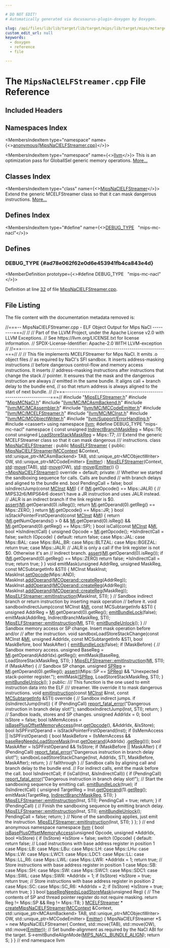 ```yaml
---

# DO NOT EDIT!
# Automatically generated via docusaurus-plugin-doxygen by Doxygen.

slug: /api/files/lib/lib/target/lib/target/mips/lib/target/mips/mctargetdesc/mipsnaclelfstreamer-cpp
custom_edit_url: null
keywords:
  - doxygen
  - reference
  - file

---
```





# The `MipsNaClELFStreamer.cpp` File Reference

<DoxygenPage pluginConfig={pluginConfig}>



## Included Headers

<IncludesList>
<IncludesListItem
  filePath="MipsELFStreamer.h"
  permalink="/docs/api/files/lib/lib/target/lib/target/mips/lib/target/mips/mctargetdesc/mipselfstreamer-h"
  isLocal="true" />
<IncludesListItem
  filePath="MipsMCNaCl.h"
  permalink="/docs/api/files/lib/lib/target/lib/target/mips/lib/target/mips/mctargetdesc/mipsmcnacl-h"
  isLocal="true" />
<IncludesListItem
  filePath="llvm/MC/MCAsmBackend.h"
  permalink="/docs/api/files/include/include/llvm/include/llvm/mc/mcasmbackend-h"
  isLocal="true" />
<IncludesListItem
  filePath="llvm/MC/MCAssembler.h"
  permalink="/docs/api/files/include/include/llvm/include/llvm/mc/mcassembler-h"
  isLocal="true" />
<IncludesListItem
  filePath="llvm/MC/MCCodeEmitter.h"
  permalink="/docs/api/files/include/include/llvm/include/llvm/mc/mccodeemitter-h"
  isLocal="true" />
<IncludesListItem
  filePath="llvm/MC/MCELFStreamer.h"
  permalink="/docs/api/files/include/include/llvm/include/llvm/mc/mcelfstreamer-h"
  isLocal="true" />
<IncludesListItem
  filePath="llvm/MC/MCInst.h"
  permalink="/docs/api/files/include/include/llvm/include/llvm/mc/mcinst-h"
  isLocal="true" />
<IncludesListItem
  filePath="llvm/MC/MCObjectWriter.h"
  permalink="/docs/api/files/include/include/llvm/include/llvm/mc/mcobjectwriter-h"
  isLocal="true" />
<IncludesListItem
  filePath="llvm/Support/ErrorHandling.h"
  permalink="/docs/api/files/include/include/llvm/include/llvm/support/errorhandling-h"
  isLocal="true" />
<IncludesListItem
  filePath="cassert"
  permalink=""
  isLocal="false" />
</IncludesList>

## Namespaces Index

<MembersIndex>

<MembersIndexItem
  type="namespace"
  name={<><a href="/docs/api/namespaces/anonymous-mipsnaclelfstreamer-cpp-">anonymous&#123;MipsNaClELFStreamer.cpp&#125;</a></>}>
</MembersIndexItem>

<MembersIndexItem
  type="namespace"
  name={<><a href="/docs/api/namespaces/llvm">llvm</a></>}>
This is an optimization pass for GlobalISel generic memory operations. <a href="/docs/api/namespaces/llvm/#details">More...</a>
</MembersIndexItem>

</MembersIndex>

## Classes Index

<MembersIndex>

<MembersIndexItem
  type="class"
  name={<><a href="/docs/api/classes/anonymous-namespace-mipsnaclelfstreamer-cpp-/mipsnaclelfstreamer">MipsNaClELFStreamer</a></>}>
Extend the generic MCELFStreamer class so that it can mask dangerous instructions. <a href="/docs/api/classes/anonymous-namespace-mipsnaclelfstreamer-cpp-/mipsnaclelfstreamer/#details">More...</a>
</MembersIndexItem>

</MembersIndex>

## Defines Index

<MembersIndex>

<MembersIndexItem
  type="#define"
  name={<><a href="#ad78e062f62e0d6e453941fb4ca843e4d">DEBUG&#95;TYPE</a>&nbsp;&nbsp;&nbsp;&quot;mips-mc-nacl&quot;</>}>
</MembersIndexItem>

</MembersIndex>


<SectionDefinition>

## Defines

### DEBUG&#95;TYPE {#ad78e062f62e0d6e453941fb4ca843e4d}

<MemberDefinition
  prototype={<>#define DEBUG&#95;TYPE&nbsp;&nbsp;&nbsp;&quot;mips-mc-nacl&quot;</>}>

Definition at line <a href="#l00032">32</a> of file <a href="/docs/api/files/lib/lib/target/lib/target/mips/lib/target/mips/mctargetdesc/mipsnaclelfstreamer-cpp">MipsNaClELFStreamer.cpp</a>.
</MemberDefinition>

</SectionDefinition>

## File Listing

The file content with the documentation metadata removed is:

<ProgramListing>

<Link id="l00001" /><CodeLine lineNumber="1"><span class="doxyHighlightComment">//===-- MipsNaClELFStreamer.cpp - ELF Object Output for Mips NaCl ---------===//</span></CodeLine>
<Link id="l00002" /><CodeLine lineNumber="2"><span class="doxyHighlightComment">//</span></CodeLine>
<Link id="l00003" /><CodeLine lineNumber="3"><span class="doxyHighlightComment">// Part of the LLVM Project, under the Apache License v2.0 with LLVM Exceptions.</span></CodeLine>
<Link id="l00004" /><CodeLine lineNumber="4"><span class="doxyHighlightComment">// See https://llvm.org/LICENSE.txt for license information.</span></CodeLine>
<Link id="l00005" /><CodeLine lineNumber="5"><span class="doxyHighlightComment">// SPDX-License-Identifier: Apache-2.0 WITH LLVM-exception</span></CodeLine>
<Link id="l00006" /><CodeLine lineNumber="6"><span class="doxyHighlightComment">//</span></CodeLine>
<Link id="l00007" /><CodeLine lineNumber="7"><span class="doxyHighlightComment">//===----------------------------------------------------------------------===//</span></CodeLine>
<Link id="l00008" /><CodeLine lineNumber="8"><span class="doxyHighlightComment">//</span></CodeLine>
<Link id="l00009" /><CodeLine lineNumber="9"><span class="doxyHighlightComment">// This file implements MCELFStreamer for Mips NaCl.  It emits .o object files</span></CodeLine>
<Link id="l00010" /><CodeLine lineNumber="10"><span class="doxyHighlightComment">// as required by NaCl&#39;s SFI sandbox.  It inserts address-masking instructions</span></CodeLine>
<Link id="l00011" /><CodeLine lineNumber="11"><span class="doxyHighlightComment">// before dangerous control-flow and memory access instructions.  It inserts</span></CodeLine>
<Link id="l00012" /><CodeLine lineNumber="12"><span class="doxyHighlightComment">// address-masking instructions after instructions that change the stack</span></CodeLine>
<Link id="l00013" /><CodeLine lineNumber="13"><span class="doxyHighlightComment">// pointer.  It ensures that the mask and the dangerous instruction are always</span></CodeLine>
<Link id="l00014" /><CodeLine lineNumber="14"><span class="doxyHighlightComment">// emitted in the same bundle.  It aligns call + branch delay to the bundle end,</span></CodeLine>
<Link id="l00015" /><CodeLine lineNumber="15"><span class="doxyHighlightComment">// so that return address is always aligned to the start of next bundle.</span></CodeLine>
<Link id="l00016" /><CodeLine lineNumber="16"><span class="doxyHighlightComment">//</span></CodeLine>
<Link id="l00017" /><CodeLine lineNumber="17"><span class="doxyHighlightComment">//===----------------------------------------------------------------------===//</span></CodeLine>
<Link id="l00018" /><CodeLine lineNumber="18"></CodeLine>
<Link id="l00019" /><CodeLine lineNumber="19"><span class="doxyHighlightPreprocessor">#include &quot;<a href="/docs/api/files/lib/lib/target/lib/target/mips/lib/target/mips/mctargetdesc/mipselfstreamer-h">MipsELFStreamer.h</a>&quot;</span></CodeLine>
<Link id="l00020" /><CodeLine lineNumber="20"><span class="doxyHighlightPreprocessor">#include &quot;<a href="/docs/api/files/lib/lib/target/lib/target/mips/lib/target/mips/mctargetdesc/mipsmcnacl-h">MipsMCNaCl.h</a>&quot;</span></CodeLine>
<Link id="l00021" /><CodeLine lineNumber="21"><span class="doxyHighlightPreprocessor">#include &quot;<a href="/docs/api/files/include/include/llvm/include/llvm/mc/mcasmbackend-h">llvm/MC/MCAsmBackend.h</a>&quot;</span></CodeLine>
<Link id="l00022" /><CodeLine lineNumber="22"><span class="doxyHighlightPreprocessor">#include &quot;<a href="/docs/api/files/include/include/llvm/include/llvm/mc/mcassembler-h">llvm/MC/MCAssembler.h</a>&quot;</span></CodeLine>
<Link id="l00023" /><CodeLine lineNumber="23"><span class="doxyHighlightPreprocessor">#include &quot;<a href="/docs/api/files/include/include/llvm/include/llvm/mc/mccodeemitter-h">llvm/MC/MCCodeEmitter.h</a>&quot;</span></CodeLine>
<Link id="l00024" /><CodeLine lineNumber="24"><span class="doxyHighlightPreprocessor">#include &quot;<a href="/docs/api/files/include/include/llvm/include/llvm/mc/mcelfstreamer-h">llvm/MC/MCELFStreamer.h</a>&quot;</span></CodeLine>
<Link id="l00025" /><CodeLine lineNumber="25"><span class="doxyHighlightPreprocessor">#include &quot;<a href="/docs/api/files/include/include/llvm/include/llvm/mc/mcinst-h">llvm/MC/MCInst.h</a>&quot;</span></CodeLine>
<Link id="l00026" /><CodeLine lineNumber="26"><span class="doxyHighlightPreprocessor">#include &quot;<a href="/docs/api/files/include/include/llvm/include/llvm/mc/mcobjectwriter-h">llvm/MC/MCObjectWriter.h</a>&quot;</span></CodeLine>
<Link id="l00027" /><CodeLine lineNumber="27"><span class="doxyHighlightPreprocessor">#include &quot;<a href="/docs/api/files/include/include/llvm/include/llvm/support/errorhandling-h">llvm/Support/ErrorHandling.h</a>&quot;</span></CodeLine>
<Link id="l00028" /><CodeLine lineNumber="28"><span class="doxyHighlightPreprocessor">#include &lt;cassert&gt;</span></CodeLine>
<Link id="l00029" /><CodeLine lineNumber="29"></CodeLine>
<Link id="l00030" /><CodeLine lineNumber="30"><span class="doxyHighlightKeyword">using namespace </span><span class="doxyHighlight"><a href="/docs/api/namespaces/llvm">llvm</a>;</span></CodeLine>
<Link id="l00031" /><CodeLine lineNumber="31"></CodeLine>
<Link id="l00032" /><CodeLine lineNumber="32" lineLink="#ad78e062f62e0d6e453941fb4ca843e4d"><span class="doxyHighlightPreprocessor">#define DEBUG&#95;TYPE &quot;mips-mc-nacl&quot;</span></CodeLine>
<Link id="l00033" /><CodeLine lineNumber="33"></CodeLine>
<Link id="l00034" /><CodeLine lineNumber="34" lineLink="/docs/api/namespaces/anonymous-mipsnaclelfstreamer-cpp-"><span class="doxyHighlightKeyword">namespace </span><span class="doxyHighlight">&#123;</span></CodeLine>
<Link id="l00035" /><CodeLine lineNumber="35"></CodeLine>
<Link id="l00036" /><CodeLine lineNumber="36" lineLink="/docs/api/namespaces/anonymous-mipsnaclelfstreamer-cpp-/#adbde61a691dfc304c44372cfcc7290b4"><span class="doxyHighlightKeyword">const</span><span class="doxyHighlight"> </span><span class="doxyHighlightKeywordType">unsigned</span><span class="doxyHighlight"> <a href="/docs/api/namespaces/anonymous-mipsnaclelfstreamer-cpp-/#adbde61a691dfc304c44372cfcc7290b4">IndirectBranchMaskReg</a> = Mips::T6;</span></CodeLine>
<Link id="l00037" /><CodeLine lineNumber="37" lineLink="/docs/api/namespaces/anonymous-mipsnaclelfstreamer-cpp-/#a00b00f10d261a8663ade106cce46f6d1"><span class="doxyHighlightKeyword">const</span><span class="doxyHighlight"> </span><span class="doxyHighlightKeywordType">unsigned</span><span class="doxyHighlight"> <a href="/docs/api/namespaces/anonymous-mipsnaclelfstreamer-cpp-/#a00b00f10d261a8663ade106cce46f6d1">LoadStoreStackMaskReg</a> = Mips::T7;</span></CodeLine>
<Link id="l00038" /><CodeLine lineNumber="38"></CodeLine>
<Link id="l00039" /><CodeLine lineNumber="39"><span class="doxyHighlightComment">/// Extend the generic MCELFStreamer class so that it can mask dangerous</span></CodeLine>
<Link id="l00040" /><CodeLine lineNumber="40"><span class="doxyHighlightComment">/// instructions.</span></CodeLine>
<Link id="l00041" /><CodeLine lineNumber="41"></CodeLine>
<Link id="l00042" /><CodeLine lineNumber="42" lineLink="/docs/api/classes/anonymous-namespace-mipsnaclelfstreamer-cpp-/mipsnaclelfstreamer"><span class="doxyHighlightKeyword">class </span><span class="doxyHighlight"><a href="/docs/api/classes/anonymous-namespace-mipsnaclelfstreamer-cpp-/mipsnaclelfstreamer/#afaf18fc563bb9ebd904c10213aa8789d">MipsNaClELFStreamer</a> : </span><span class="doxyHighlightKeyword">public</span><span class="doxyHighlight"> <a href="/docs/api/classes/llvm/mipselfstreamer/#a89436f547bd435b64736fc0ec57c04f6">MipsELFStreamer</a> &#123;</span></CodeLine>
<Link id="l00043" /><CodeLine lineNumber="43"><span class="doxyHighlightKeyword">public</span><span class="doxyHighlight">:</span></CodeLine>
<Link id="l00044" /><CodeLine lineNumber="44" lineLink="/docs/api/classes/anonymous-namespace-mipsnaclelfstreamer-cpp-/mipsnaclelfstreamer/#afaf18fc563bb9ebd904c10213aa8789d"><span class="doxyHighlight">  <a href="/docs/api/classes/anonymous-namespace-mipsnaclelfstreamer-cpp-/mipsnaclelfstreamer/#afaf18fc563bb9ebd904c10213aa8789d">MipsNaClELFStreamer</a>(<a href="/docs/api/classes/llvm/mccontext">MCContext</a> &amp;Context, std::unique&#95;ptr&lt;MCAsmBackend&gt; TAB,</span></CodeLine>
<Link id="l00045" /><CodeLine lineNumber="45"><span class="doxyHighlight">                      std::unique&#95;ptr&lt;MCObjectWriter&gt; OW,</span></CodeLine>
<Link id="l00046" /><CodeLine lineNumber="46"><span class="doxyHighlight">                      std::unique&#95;ptr&lt;MCCodeEmitter&gt; <a href="/docs/api/files/lib/lib/target/lib/target/directx/dxcontainerglobals-cpp/#a4e37c99d7f846fd82966c68def83c4fc">Emitter</a>)</span></CodeLine>
<Link id="l00047" /><CodeLine lineNumber="47"><span class="doxyHighlight">      : <a href="/docs/api/classes/llvm/mipselfstreamer/#a89436f547bd435b64736fc0ec57c04f6">MipsELFStreamer</a>(Context, <a href="/docs/api/namespaces/std">std</a>::<a href="/docs/api/namespaces/llvm/#abfc9c7ecf70f66901e439f7c04ef3dbb">move</a>(TAB), <a href="/docs/api/namespaces/std">std</a>::<a href="/docs/api/namespaces/llvm/#abfc9c7ecf70f66901e439f7c04ef3dbb">move</a>(OW),</span></CodeLine>
<Link id="l00048" /><CodeLine lineNumber="48"><span class="doxyHighlight">                        <a href="/docs/api/namespaces/std">std</a>::<a href="/docs/api/namespaces/llvm/#abfc9c7ecf70f66901e439f7c04ef3dbb">move</a>(<a href="/docs/api/files/lib/lib/target/lib/target/directx/dxcontainerglobals-cpp/#a4e37c99d7f846fd82966c68def83c4fc">Emitter</a>)) &#123;&#125;</span></CodeLine>
<Link id="l00049" /><CodeLine lineNumber="49"></CodeLine>
<Link id="l00050" /><CodeLine lineNumber="50" lineLink="/docs/api/classes/anonymous-namespace-mipsnaclelfstreamer-cpp-/mipsnaclelfstreamer/#a17ea4dd85c2ecd16e93dad4e8d86bbf3"><span class="doxyHighlight">  <a href="/docs/api/classes/anonymous-namespace-mipsnaclelfstreamer-cpp-/mipsnaclelfstreamer/#a17ea4dd85c2ecd16e93dad4e8d86bbf3">~MipsNaClELFStreamer</a>() </span><span class="doxyHighlightKeyword">override</span><span class="doxyHighlight"> = </span><span class="doxyHighlightKeywordFlow">default</span><span class="doxyHighlight">;</span></CodeLine>
<Link id="l00051" /><CodeLine lineNumber="51"></CodeLine>
<Link id="l00052" /><CodeLine lineNumber="52"><span class="doxyHighlightKeyword">private</span><span class="doxyHighlight">:</span></CodeLine>
<Link id="l00053" /><CodeLine lineNumber="53"><span class="doxyHighlight">  </span><span class="doxyHighlightComment">// Whether we started the sandboxing sequence for calls.  Calls are bundled</span></CodeLine>
<Link id="l00054" /><CodeLine lineNumber="54"><span class="doxyHighlight">  </span><span class="doxyHighlightComment">// with branch delays and aligned to the bundle end.</span></CodeLine>
<Link id="l00055" /><CodeLine lineNumber="55"><span class="doxyHighlight">  </span><span class="doxyHighlightKeywordType">bool</span><span class="doxyHighlight"> PendingCall = </span><span class="doxyHighlightKeyword">false</span><span class="doxyHighlight">;</span></CodeLine>
<Link id="l00056" /><CodeLine lineNumber="56"></CodeLine>
<Link id="l00057" /><CodeLine lineNumber="57"><span class="doxyHighlight">  </span><span class="doxyHighlightKeywordType">bool</span><span class="doxyHighlight"> isIndirectJump(</span><span class="doxyHighlightKeyword">const</span><span class="doxyHighlight"> <a href="/docs/api/classes/llvm/mcinst">MCInst</a> &amp;<a href="/docs/api/files/lib/lib/codegen/lib/codegen/globalisel/irtranslator-cpp/#abe44dfdea65b4f7e11e0a608ab708b76">MI</a>) &#123;</span></CodeLine>
<Link id="l00058" /><CodeLine lineNumber="58"><span class="doxyHighlight">    </span><span class="doxyHighlightKeywordFlow">if</span><span class="doxyHighlight"> (<a href="/docs/api/files/lib/lib/codegen/lib/codegen/globalisel/irtranslator-cpp/#abe44dfdea65b4f7e11e0a608ab708b76">MI</a>.getOpcode() == Mips::JALR) &#123;</span></CodeLine>
<Link id="l00059" /><CodeLine lineNumber="59"><span class="doxyHighlight">      </span><span class="doxyHighlightComment">// MIPS32r6/MIPS64r6 doesn&#39;t have a JR instruction and uses JALR instead.</span></CodeLine>
<Link id="l00060" /><CodeLine lineNumber="60"><span class="doxyHighlight">      </span><span class="doxyHighlightComment">// JALR is an indirect branch if the link register is $0.</span></CodeLine>
<Link id="l00061" /><CodeLine lineNumber="61"><span class="doxyHighlight">      <a href="/docs/api/files/lib/lib/target/lib/target/amdgpu/silowercontrolflow-cpp/#a4868c5d81c5ccc98c47aeab6244346a0">assert</a>(<a href="/docs/api/files/lib/lib/codegen/lib/codegen/globalisel/irtranslator-cpp/#abe44dfdea65b4f7e11e0a608ab708b76">MI</a>.getOperand(0).isReg());</span></CodeLine>
<Link id="l00062" /><CodeLine lineNumber="62"><span class="doxyHighlight">      </span><span class="doxyHighlightKeywordFlow">return</span><span class="doxyHighlight"> <a href="/docs/api/files/lib/lib/codegen/lib/codegen/globalisel/irtranslator-cpp/#abe44dfdea65b4f7e11e0a608ab708b76">MI</a>.getOperand(0).getReg() == Mips::ZERO;</span></CodeLine>
<Link id="l00063" /><CodeLine lineNumber="63"><span class="doxyHighlight">    &#125;</span></CodeLine>
<Link id="l00064" /><CodeLine lineNumber="64"><span class="doxyHighlight">    </span><span class="doxyHighlightKeywordFlow">return</span><span class="doxyHighlight"> <a href="/docs/api/files/lib/lib/codegen/lib/codegen/globalisel/irtranslator-cpp/#abe44dfdea65b4f7e11e0a608ab708b76">MI</a>.getOpcode() == Mips::JR;</span></CodeLine>
<Link id="l00065" /><CodeLine lineNumber="65"><span class="doxyHighlight">  &#125;</span></CodeLine>
<Link id="l00066" /><CodeLine lineNumber="66"></CodeLine>
<Link id="l00067" /><CodeLine lineNumber="67"><span class="doxyHighlight">  </span><span class="doxyHighlightKeywordType">bool</span><span class="doxyHighlight"> isStackPointerFirstOperand(</span><span class="doxyHighlightKeyword">const</span><span class="doxyHighlight"> <a href="/docs/api/classes/llvm/mcinst">MCInst</a> &amp;<a href="/docs/api/files/lib/lib/codegen/lib/codegen/globalisel/irtranslator-cpp/#abe44dfdea65b4f7e11e0a608ab708b76">MI</a>) &#123;</span></CodeLine>
<Link id="l00068" /><CodeLine lineNumber="68"><span class="doxyHighlight">    </span><span class="doxyHighlightKeywordFlow">return</span><span class="doxyHighlight"> (<a href="/docs/api/files/lib/lib/codegen/lib/codegen/globalisel/irtranslator-cpp/#abe44dfdea65b4f7e11e0a608ab708b76">MI</a>.getNumOperands() &gt; 0 &amp;&amp; <a href="/docs/api/files/lib/lib/codegen/lib/codegen/globalisel/irtranslator-cpp/#abe44dfdea65b4f7e11e0a608ab708b76">MI</a>.getOperand(0).isReg()</span></CodeLine>
<Link id="l00069" /><CodeLine lineNumber="69"><span class="doxyHighlight">            &amp;&amp; <a href="/docs/api/files/lib/lib/codegen/lib/codegen/globalisel/irtranslator-cpp/#abe44dfdea65b4f7e11e0a608ab708b76">MI</a>.getOperand(0).getReg() == Mips::SP);</span></CodeLine>
<Link id="l00070" /><CodeLine lineNumber="70"><span class="doxyHighlight">  &#125;</span></CodeLine>
<Link id="l00071" /><CodeLine lineNumber="71"></CodeLine>
<Link id="l00072" /><CodeLine lineNumber="72"><span class="doxyHighlight">  </span><span class="doxyHighlightKeywordType">bool</span><span class="doxyHighlight"> isCall(</span><span class="doxyHighlightKeyword">const</span><span class="doxyHighlight"> <a href="/docs/api/classes/llvm/mcinst">MCInst</a> &amp;<a href="/docs/api/files/lib/lib/codegen/lib/codegen/globalisel/irtranslator-cpp/#abe44dfdea65b4f7e11e0a608ab708b76">MI</a>, </span><span class="doxyHighlightKeywordType">bool</span><span class="doxyHighlight"> &#42;IsIndirectCall) &#123;</span></CodeLine>
<Link id="l00073" /><CodeLine lineNumber="73"><span class="doxyHighlight">    </span><span class="doxyHighlightKeywordType">unsigned</span><span class="doxyHighlight"> Opcode = <a href="/docs/api/files/lib/lib/codegen/lib/codegen/globalisel/irtranslator-cpp/#abe44dfdea65b4f7e11e0a608ab708b76">MI</a>.getOpcode();</span></CodeLine>
<Link id="l00074" /><CodeLine lineNumber="74"></CodeLine>
<Link id="l00075" /><CodeLine lineNumber="75"><span class="doxyHighlight">    &#42;IsIndirectCall = </span><span class="doxyHighlightKeyword">false</span><span class="doxyHighlight">;</span></CodeLine>
<Link id="l00076" /><CodeLine lineNumber="76"></CodeLine>
<Link id="l00077" /><CodeLine lineNumber="77"><span class="doxyHighlight">    </span><span class="doxyHighlightKeywordFlow">switch</span><span class="doxyHighlight"> (Opcode) &#123;</span></CodeLine>
<Link id="l00078" /><CodeLine lineNumber="78"><span class="doxyHighlight">    </span><span class="doxyHighlightKeywordFlow">default</span><span class="doxyHighlight">:</span></CodeLine>
<Link id="l00079" /><CodeLine lineNumber="79"><span class="doxyHighlight">      </span><span class="doxyHighlightKeywordFlow">return</span><span class="doxyHighlight"> </span><span class="doxyHighlightKeyword">false</span><span class="doxyHighlight">;</span></CodeLine>
<Link id="l00080" /><CodeLine lineNumber="80"></CodeLine>
<Link id="l00081" /><CodeLine lineNumber="81"><span class="doxyHighlight">    </span><span class="doxyHighlightKeywordFlow">case</span><span class="doxyHighlight"> Mips::JAL:</span></CodeLine>
<Link id="l00082" /><CodeLine lineNumber="82"><span class="doxyHighlight">    </span><span class="doxyHighlightKeywordFlow">case</span><span class="doxyHighlight"> Mips::BAL:</span></CodeLine>
<Link id="l00083" /><CodeLine lineNumber="83"><span class="doxyHighlight">    </span><span class="doxyHighlightKeywordFlow">case</span><span class="doxyHighlight"> Mips::BAL&#95;BR:</span></CodeLine>
<Link id="l00084" /><CodeLine lineNumber="84"><span class="doxyHighlight">    </span><span class="doxyHighlightKeywordFlow">case</span><span class="doxyHighlight"> Mips::BLTZAL:</span></CodeLine>
<Link id="l00085" /><CodeLine lineNumber="85"><span class="doxyHighlight">    </span><span class="doxyHighlightKeywordFlow">case</span><span class="doxyHighlight"> Mips::BGEZAL:</span></CodeLine>
<Link id="l00086" /><CodeLine lineNumber="86"><span class="doxyHighlight">      </span><span class="doxyHighlightKeywordFlow">return</span><span class="doxyHighlight"> </span><span class="doxyHighlightKeyword">true</span><span class="doxyHighlight">;</span></CodeLine>
<Link id="l00087" /><CodeLine lineNumber="87"></CodeLine>
<Link id="l00088" /><CodeLine lineNumber="88"><span class="doxyHighlight">    </span><span class="doxyHighlightKeywordFlow">case</span><span class="doxyHighlight"> Mips::JALR:</span></CodeLine>
<Link id="l00089" /><CodeLine lineNumber="89"><span class="doxyHighlight">      </span><span class="doxyHighlightComment">// JALR is only a call if the link register is not $0. Otherwise it&#39;s an</span></CodeLine>
<Link id="l00090" /><CodeLine lineNumber="90"><span class="doxyHighlight">      </span><span class="doxyHighlightComment">// indirect branch.</span></CodeLine>
<Link id="l00091" /><CodeLine lineNumber="91"><span class="doxyHighlight">      <a href="/docs/api/files/lib/lib/target/lib/target/amdgpu/silowercontrolflow-cpp/#a4868c5d81c5ccc98c47aeab6244346a0">assert</a>(<a href="/docs/api/files/lib/lib/codegen/lib/codegen/globalisel/irtranslator-cpp/#abe44dfdea65b4f7e11e0a608ab708b76">MI</a>.getOperand(0).isReg());</span></CodeLine>
<Link id="l00092" /><CodeLine lineNumber="92"><span class="doxyHighlight">      </span><span class="doxyHighlightKeywordFlow">if</span><span class="doxyHighlight"> (<a href="/docs/api/files/lib/lib/codegen/lib/codegen/globalisel/irtranslator-cpp/#abe44dfdea65b4f7e11e0a608ab708b76">MI</a>.getOperand(0).getReg() == Mips::ZERO)</span></CodeLine>
<Link id="l00093" /><CodeLine lineNumber="93"><span class="doxyHighlight">        </span><span class="doxyHighlightKeywordFlow">return</span><span class="doxyHighlight"> </span><span class="doxyHighlightKeyword">false</span><span class="doxyHighlight">;</span></CodeLine>
<Link id="l00094" /><CodeLine lineNumber="94"></CodeLine>
<Link id="l00095" /><CodeLine lineNumber="95"><span class="doxyHighlight">      &#42;IsIndirectCall = </span><span class="doxyHighlightKeyword">true</span><span class="doxyHighlight">;</span></CodeLine>
<Link id="l00096" /><CodeLine lineNumber="96"><span class="doxyHighlight">      </span><span class="doxyHighlightKeywordFlow">return</span><span class="doxyHighlight"> </span><span class="doxyHighlightKeyword">true</span><span class="doxyHighlight">;</span></CodeLine>
<Link id="l00097" /><CodeLine lineNumber="97"><span class="doxyHighlight">    &#125;</span></CodeLine>
<Link id="l00098" /><CodeLine lineNumber="98"><span class="doxyHighlight">  &#125;</span></CodeLine>
<Link id="l00099" /><CodeLine lineNumber="99"></CodeLine>
<Link id="l00100" /><CodeLine lineNumber="100"><span class="doxyHighlight">  </span><span class="doxyHighlightKeywordType">void</span><span class="doxyHighlight"> emitMask(</span><span class="doxyHighlightKeywordType">unsigned</span><span class="doxyHighlight"> AddrReg, </span><span class="doxyHighlightKeywordType">unsigned</span><span class="doxyHighlight"> MaskReg,</span></CodeLine>
<Link id="l00101" /><CodeLine lineNumber="101"><span class="doxyHighlight">                </span><span class="doxyHighlightKeyword">const</span><span class="doxyHighlight"> MCSubtargetInfo &amp;STI) &#123;</span></CodeLine>
<Link id="l00102" /><CodeLine lineNumber="102"><span class="doxyHighlight">    MCInst MaskInst;</span></CodeLine>
<Link id="l00103" /><CodeLine lineNumber="103"><span class="doxyHighlight">    MaskInst.<a href="/docs/api/classes/llvm/mcinst/#ae844d6ff99f067e6672e004ed7613c24">setOpcode</a>(Mips::AND);</span></CodeLine>
<Link id="l00104" /><CodeLine lineNumber="104"><span class="doxyHighlight">    MaskInst.<a href="/docs/api/classes/llvm/mcinst/#ad5a79c04398dc86a3acfe7f8713216eb">addOperand</a>(<a href="/docs/api/classes/llvm/mcoperand/#a46271d9f83558334670c19539bceb965">MCOperand::createReg</a>(AddrReg));</span></CodeLine>
<Link id="l00105" /><CodeLine lineNumber="105"><span class="doxyHighlight">    MaskInst.<a href="/docs/api/classes/llvm/mcinst/#ad5a79c04398dc86a3acfe7f8713216eb">addOperand</a>(<a href="/docs/api/classes/llvm/mcoperand/#a46271d9f83558334670c19539bceb965">MCOperand::createReg</a>(AddrReg));</span></CodeLine>
<Link id="l00106" /><CodeLine lineNumber="106"><span class="doxyHighlight">    MaskInst.<a href="/docs/api/classes/llvm/mcinst/#ad5a79c04398dc86a3acfe7f8713216eb">addOperand</a>(<a href="/docs/api/classes/llvm/mcoperand/#a46271d9f83558334670c19539bceb965">MCOperand::createReg</a>(MaskReg));</span></CodeLine>
<Link id="l00107" /><CodeLine lineNumber="107"><span class="doxyHighlight">    <a href="/docs/api/classes/llvm/mipselfstreamer/#a4edf55e6bd046a52bbb7867d8a601e3c">MipsELFStreamer::emitInstruction</a>(MaskInst, STI);</span></CodeLine>
<Link id="l00108" /><CodeLine lineNumber="108"><span class="doxyHighlight">  &#125;</span></CodeLine>
<Link id="l00109" /><CodeLine lineNumber="109"></CodeLine>
<Link id="l00110" /><CodeLine lineNumber="110"><span class="doxyHighlight">  </span><span class="doxyHighlightComment">// Sandbox indirect branch or return instruction by inserting mask operation</span></CodeLine>
<Link id="l00111" /><CodeLine lineNumber="111"><span class="doxyHighlight">  </span><span class="doxyHighlightComment">// before it.</span></CodeLine>
<Link id="l00112" /><CodeLine lineNumber="112"><span class="doxyHighlight">  </span><span class="doxyHighlightKeywordType">void</span><span class="doxyHighlight"> sandboxIndirectJump(</span><span class="doxyHighlightKeyword">const</span><span class="doxyHighlight"> MCInst &amp;<a href="/docs/api/files/lib/lib/codegen/lib/codegen/globalisel/irtranslator-cpp/#abe44dfdea65b4f7e11e0a608ab708b76">MI</a>, </span><span class="doxyHighlightKeyword">const</span><span class="doxyHighlight"> MCSubtargetInfo &amp;STI) &#123;</span></CodeLine>
<Link id="l00113" /><CodeLine lineNumber="113"><span class="doxyHighlight">    </span><span class="doxyHighlightKeywordType">unsigned</span><span class="doxyHighlight"> AddrReg = <a href="/docs/api/files/lib/lib/codegen/lib/codegen/globalisel/irtranslator-cpp/#abe44dfdea65b4f7e11e0a608ab708b76">MI</a>.getOperand(0).getReg();</span></CodeLine>
<Link id="l00114" /><CodeLine lineNumber="114"></CodeLine>
<Link id="l00115" /><CodeLine lineNumber="115"><span class="doxyHighlight">    <a href="/docs/api/classes/llvm/mcelfstreamer/#a03d5b66fb043f263c71b72ed453af330">emitBundleLock</a>(</span><span class="doxyHighlightKeyword">false</span><span class="doxyHighlight">);</span></CodeLine>
<Link id="l00116" /><CodeLine lineNumber="116"><span class="doxyHighlight">    emitMask(AddrReg, IndirectBranchMaskReg, STI);</span></CodeLine>
<Link id="l00117" /><CodeLine lineNumber="117"><span class="doxyHighlight">    <a href="/docs/api/classes/llvm/mipselfstreamer/#a4edf55e6bd046a52bbb7867d8a601e3c">MipsELFStreamer::emitInstruction</a>(<a href="/docs/api/files/lib/lib/codegen/lib/codegen/globalisel/irtranslator-cpp/#abe44dfdea65b4f7e11e0a608ab708b76">MI</a>, STI);</span></CodeLine>
<Link id="l00118" /><CodeLine lineNumber="118"><span class="doxyHighlight">    <a href="/docs/api/classes/llvm/mcelfstreamer/#a283e6f0c37b443b2002881149730a709">emitBundleUnlock</a>();</span></CodeLine>
<Link id="l00119" /><CodeLine lineNumber="119"><span class="doxyHighlight">  &#125;</span></CodeLine>
<Link id="l00120" /><CodeLine lineNumber="120"></CodeLine>
<Link id="l00121" /><CodeLine lineNumber="121"><span class="doxyHighlight">  </span><span class="doxyHighlightComment">// Sandbox memory access or SP change.  Insert mask operation before and/or</span></CodeLine>
<Link id="l00122" /><CodeLine lineNumber="122"><span class="doxyHighlight">  </span><span class="doxyHighlightComment">// after the instruction.</span></CodeLine>
<Link id="l00123" /><CodeLine lineNumber="123"><span class="doxyHighlight">  </span><span class="doxyHighlightKeywordType">void</span><span class="doxyHighlight"> sandboxLoadStoreStackChange(</span><span class="doxyHighlightKeyword">const</span><span class="doxyHighlight"> MCInst &amp;<a href="/docs/api/files/lib/lib/codegen/lib/codegen/globalisel/irtranslator-cpp/#abe44dfdea65b4f7e11e0a608ab708b76">MI</a>, </span><span class="doxyHighlightKeywordType">unsigned</span><span class="doxyHighlight"> AddrIdx,</span></CodeLine>
<Link id="l00124" /><CodeLine lineNumber="124"><span class="doxyHighlight">                                   </span><span class="doxyHighlightKeyword">const</span><span class="doxyHighlight"> MCSubtargetInfo &amp;STI, </span><span class="doxyHighlightKeywordType">bool</span><span class="doxyHighlight"> MaskBefore,</span></CodeLine>
<Link id="l00125" /><CodeLine lineNumber="125"><span class="doxyHighlight">                                   </span><span class="doxyHighlightKeywordType">bool</span><span class="doxyHighlight"> MaskAfter) &#123;</span></CodeLine>
<Link id="l00126" /><CodeLine lineNumber="126"><span class="doxyHighlight">    <a href="/docs/api/classes/llvm/mcelfstreamer/#a03d5b66fb043f263c71b72ed453af330">emitBundleLock</a>(</span><span class="doxyHighlightKeyword">false</span><span class="doxyHighlight">);</span></CodeLine>
<Link id="l00127" /><CodeLine lineNumber="127"><span class="doxyHighlight">    </span><span class="doxyHighlightKeywordFlow">if</span><span class="doxyHighlight"> (MaskBefore) &#123;</span></CodeLine>
<Link id="l00128" /><CodeLine lineNumber="128"><span class="doxyHighlight">      </span><span class="doxyHighlightComment">// Sandbox memory access.</span></CodeLine>
<Link id="l00129" /><CodeLine lineNumber="129"><span class="doxyHighlight">      </span><span class="doxyHighlightKeywordType">unsigned</span><span class="doxyHighlight"> BaseReg = <a href="/docs/api/files/lib/lib/codegen/lib/codegen/globalisel/irtranslator-cpp/#abe44dfdea65b4f7e11e0a608ab708b76">MI</a>.getOperand(AddrIdx).getReg();</span></CodeLine>
<Link id="l00130" /><CodeLine lineNumber="130"><span class="doxyHighlight">      emitMask(BaseReg, LoadStoreStackMaskReg, STI);</span></CodeLine>
<Link id="l00131" /><CodeLine lineNumber="131"><span class="doxyHighlight">    &#125;</span></CodeLine>
<Link id="l00132" /><CodeLine lineNumber="132"><span class="doxyHighlight">    <a href="/docs/api/classes/llvm/mipselfstreamer/#a4edf55e6bd046a52bbb7867d8a601e3c">MipsELFStreamer::emitInstruction</a>(<a href="/docs/api/files/lib/lib/codegen/lib/codegen/globalisel/irtranslator-cpp/#abe44dfdea65b4f7e11e0a608ab708b76">MI</a>, STI);</span></CodeLine>
<Link id="l00133" /><CodeLine lineNumber="133"><span class="doxyHighlight">    </span><span class="doxyHighlightKeywordFlow">if</span><span class="doxyHighlight"> (MaskAfter) &#123;</span></CodeLine>
<Link id="l00134" /><CodeLine lineNumber="134"><span class="doxyHighlight">      </span><span class="doxyHighlightComment">// Sandbox SP change.</span></CodeLine>
<Link id="l00135" /><CodeLine lineNumber="135"><span class="doxyHighlight">      </span><span class="doxyHighlightKeywordType">unsigned</span><span class="doxyHighlight"> <a href="/docs/api/files/lib/lib/target/lib/target/riscv/riscvframelowering-cpp/#a0e92b710da2e75e063fee5f7efb8f21e">SPReg</a> = <a href="/docs/api/files/lib/lib/codegen/lib/codegen/globalisel/irtranslator-cpp/#abe44dfdea65b4f7e11e0a608ab708b76">MI</a>.getOperand(0).getReg();</span></CodeLine>
<Link id="l00136" /><CodeLine lineNumber="136"><span class="doxyHighlight">      <a href="/docs/api/files/lib/lib/target/lib/target/amdgpu/silowercontrolflow-cpp/#a4868c5d81c5ccc98c47aeab6244346a0">assert</a>((Mips::SP == <a href="/docs/api/files/lib/lib/target/lib/target/riscv/riscvframelowering-cpp/#a0e92b710da2e75e063fee5f7efb8f21e">SPReg</a>) &amp;&amp; </span><span class="doxyHighlightStringLiteral">&quot;Unexpected stack-pointer register.&quot;</span><span class="doxyHighlight">);</span></CodeLine>
<Link id="l00137" /><CodeLine lineNumber="137"><span class="doxyHighlight">      emitMask(<a href="/docs/api/files/lib/lib/target/lib/target/riscv/riscvframelowering-cpp/#a0e92b710da2e75e063fee5f7efb8f21e">SPReg</a>, LoadStoreStackMaskReg, STI);</span></CodeLine>
<Link id="l00138" /><CodeLine lineNumber="138"><span class="doxyHighlight">    &#125;</span></CodeLine>
<Link id="l00139" /><CodeLine lineNumber="139"><span class="doxyHighlight">    <a href="/docs/api/classes/llvm/mcelfstreamer/#a283e6f0c37b443b2002881149730a709">emitBundleUnlock</a>();</span></CodeLine>
<Link id="l00140" /><CodeLine lineNumber="140"><span class="doxyHighlight">  &#125;</span></CodeLine>
<Link id="l00141" /><CodeLine lineNumber="141"></CodeLine>
<Link id="l00142" /><CodeLine lineNumber="142"><span class="doxyHighlightKeyword">public</span><span class="doxyHighlight">:</span></CodeLine>
<Link id="l00143" /><CodeLine lineNumber="143"><span class="doxyHighlightComment">  /// This function is the one used to emit instruction data into the ELF</span></CodeLine>
<Link id="l00144" /><CodeLine lineNumber="144"><span class="doxyHighlightComment">  /// streamer.  We override it to mask dangerous instructions.</span></CodeLine>
<Link id="l00145" /><CodeLine lineNumber="145" lineLink="/docs/api/classes/anonymous-namespace-mipsnaclelfstreamer-cpp-/mipsnaclelfstreamer/#aa58798011dd108a27dfd0734caa2c4eb"><span class="doxyHighlight">  </span><span class="doxyHighlightKeywordType">void</span><span class="doxyHighlight"> <a href="/docs/api/classes/anonymous-namespace-mipsnaclelfstreamer-cpp-/mipsnaclelfstreamer/#aa58798011dd108a27dfd0734caa2c4eb">emitInstruction</a>(</span><span class="doxyHighlightKeyword">const</span><span class="doxyHighlight"> <a href="/docs/api/classes/llvm/mcinst">MCInst</a> &amp;Inst,</span></CodeLine>
<Link id="l00146" /><CodeLine lineNumber="146"><span class="doxyHighlight">                       </span><span class="doxyHighlightKeyword">const</span><span class="doxyHighlight"> <a href="/docs/api/classes/llvm/mcsubtargetinfo">MCSubtargetInfo</a> &amp;STI)</span><span class="doxyHighlightKeyword"> override </span><span class="doxyHighlight">&#123;</span></CodeLine>
<Link id="l00147" /><CodeLine lineNumber="147"><span class="doxyHighlight">    </span><span class="doxyHighlightComment">// Sandbox indirect jumps.</span></CodeLine>
<Link id="l00148" /><CodeLine lineNumber="148"><span class="doxyHighlight">    </span><span class="doxyHighlightKeywordFlow">if</span><span class="doxyHighlight"> (isIndirectJump(Inst)) &#123;</span></CodeLine>
<Link id="l00149" /><CodeLine lineNumber="149"><span class="doxyHighlight">      </span><span class="doxyHighlightKeywordFlow">if</span><span class="doxyHighlight"> (PendingCall)</span></CodeLine>
<Link id="l00150" /><CodeLine lineNumber="150"><span class="doxyHighlight">        <a href="/docs/api/namespaces/llvm/#a7f2a3d4dcfee70225988aec53ff1e173">report&#95;fatal&#95;error</a>(</span><span class="doxyHighlightStringLiteral">&quot;Dangerous instruction in branch delay slot!&quot;</span><span class="doxyHighlight">);</span></CodeLine>
<Link id="l00151" /><CodeLine lineNumber="151"><span class="doxyHighlight">      sandboxIndirectJump(Inst, STI);</span></CodeLine>
<Link id="l00152" /><CodeLine lineNumber="152"><span class="doxyHighlight">      </span><span class="doxyHighlightKeywordFlow">return</span><span class="doxyHighlight">;</span></CodeLine>
<Link id="l00153" /><CodeLine lineNumber="153"><span class="doxyHighlight">    &#125;</span></CodeLine>
<Link id="l00154" /><CodeLine lineNumber="154"></CodeLine>
<Link id="l00155" /><CodeLine lineNumber="155"><span class="doxyHighlight">    </span><span class="doxyHighlightComment">// Sandbox loads, stores and SP changes.</span></CodeLine>
<Link id="l00156" /><CodeLine lineNumber="156"><span class="doxyHighlight">    </span><span class="doxyHighlightKeywordType">unsigned</span><span class="doxyHighlight"> AddrIdx = 0;</span></CodeLine>
<Link id="l00157" /><CodeLine lineNumber="157"><span class="doxyHighlight">    </span><span class="doxyHighlightKeywordType">bool</span><span class="doxyHighlight"> IsStore = </span><span class="doxyHighlightKeyword">false</span><span class="doxyHighlight">;</span></CodeLine>
<Link id="l00158" /><CodeLine lineNumber="158"><span class="doxyHighlight">    </span><span class="doxyHighlightKeywordType">bool</span><span class="doxyHighlight"> IsMemAccess = <a href="/docs/api/namespaces/llvm/#a24f4ef3173f04abe9e43834cfa85de83">isBasePlusOffsetMemoryAccess</a>(Inst.<a href="/docs/api/classes/llvm/mcinst/#a5c26b1db954c27889986dba3b310a8e4">getOpcode</a>(), &amp;AddrIdx,</span></CodeLine>
<Link id="l00159" /><CodeLine lineNumber="159"><span class="doxyHighlight">                                                    &amp;IsStore);</span></CodeLine>
<Link id="l00160" /><CodeLine lineNumber="160"><span class="doxyHighlight">    </span><span class="doxyHighlightKeywordType">bool</span><span class="doxyHighlight"> IsSPFirstOperand = isStackPointerFirstOperand(Inst);</span></CodeLine>
<Link id="l00161" /><CodeLine lineNumber="161"><span class="doxyHighlight">    </span><span class="doxyHighlightKeywordFlow">if</span><span class="doxyHighlight"> (IsMemAccess || IsSPFirstOperand) &#123;</span></CodeLine>
<Link id="l00162" /><CodeLine lineNumber="162"><span class="doxyHighlight">      </span><span class="doxyHighlightKeywordType">bool</span><span class="doxyHighlight"> MaskBefore = (IsMemAccess</span></CodeLine>
<Link id="l00163" /><CodeLine lineNumber="163"><span class="doxyHighlight">                         &amp;&amp; <a href="/docs/api/namespaces/llvm/#a9e6c1e1834f81c5647f7605177b93587">baseRegNeedsLoadStoreMask</a>(Inst.<a href="/docs/api/classes/llvm/mcinst/#aef5de3ac30fe221c5b4e702574ab46a9">getOperand</a>(AddrIdx)</span></CodeLine>
<Link id="l00164" /><CodeLine lineNumber="164"><span class="doxyHighlight">                                                          .<a href="/docs/api/classes/llvm/mcoperand/#a94abf618eb8001b802910ab872a7d1d9">getReg</a>()));</span></CodeLine>
<Link id="l00165" /><CodeLine lineNumber="165"><span class="doxyHighlight">      </span><span class="doxyHighlightKeywordType">bool</span><span class="doxyHighlight"> MaskAfter = IsSPFirstOperand &amp;&amp; !IsStore;</span></CodeLine>
<Link id="l00166" /><CodeLine lineNumber="166"><span class="doxyHighlight">      </span><span class="doxyHighlightKeywordFlow">if</span><span class="doxyHighlight"> (MaskBefore || MaskAfter) &#123;</span></CodeLine>
<Link id="l00167" /><CodeLine lineNumber="167"><span class="doxyHighlight">        </span><span class="doxyHighlightKeywordFlow">if</span><span class="doxyHighlight"> (PendingCall)</span></CodeLine>
<Link id="l00168" /><CodeLine lineNumber="168"><span class="doxyHighlight">          <a href="/docs/api/namespaces/llvm/#a7f2a3d4dcfee70225988aec53ff1e173">report&#95;fatal&#95;error</a>(</span><span class="doxyHighlightStringLiteral">&quot;Dangerous instruction in branch delay slot!&quot;</span><span class="doxyHighlight">);</span></CodeLine>
<Link id="l00169" /><CodeLine lineNumber="169"><span class="doxyHighlight">        sandboxLoadStoreStackChange(Inst, AddrIdx, STI, MaskBefore, MaskAfter);</span></CodeLine>
<Link id="l00170" /><CodeLine lineNumber="170"><span class="doxyHighlight">        </span><span class="doxyHighlightKeywordFlow">return</span><span class="doxyHighlight">;</span></CodeLine>
<Link id="l00171" /><CodeLine lineNumber="171"><span class="doxyHighlight">      &#125;</span></CodeLine>
<Link id="l00172" /><CodeLine lineNumber="172"><span class="doxyHighlight">      </span><span class="doxyHighlightComment">// fallthrough</span></CodeLine>
<Link id="l00173" /><CodeLine lineNumber="173"><span class="doxyHighlight">    &#125;</span></CodeLine>
<Link id="l00174" /><CodeLine lineNumber="174"></CodeLine>
<Link id="l00175" /><CodeLine lineNumber="175"><span class="doxyHighlight">    </span><span class="doxyHighlightComment">// Sandbox calls by aligning call and branch delay to the bundle end.</span></CodeLine>
<Link id="l00176" /><CodeLine lineNumber="176"><span class="doxyHighlight">    </span><span class="doxyHighlightComment">// For indirect calls, emit the mask before the call.</span></CodeLine>
<Link id="l00177" /><CodeLine lineNumber="177"><span class="doxyHighlight">    </span><span class="doxyHighlightKeywordType">bool</span><span class="doxyHighlight"> IsIndirectCall;</span></CodeLine>
<Link id="l00178" /><CodeLine lineNumber="178"><span class="doxyHighlight">    </span><span class="doxyHighlightKeywordFlow">if</span><span class="doxyHighlight"> (isCall(Inst, &amp;IsIndirectCall)) &#123;</span></CodeLine>
<Link id="l00179" /><CodeLine lineNumber="179"><span class="doxyHighlight">      </span><span class="doxyHighlightKeywordFlow">if</span><span class="doxyHighlight"> (PendingCall)</span></CodeLine>
<Link id="l00180" /><CodeLine lineNumber="180"><span class="doxyHighlight">        <a href="/docs/api/namespaces/llvm/#a7f2a3d4dcfee70225988aec53ff1e173">report&#95;fatal&#95;error</a>(</span><span class="doxyHighlightStringLiteral">&quot;Dangerous instruction in branch delay slot!&quot;</span><span class="doxyHighlight">);</span></CodeLine>
<Link id="l00181" /><CodeLine lineNumber="181"></CodeLine>
<Link id="l00182" /><CodeLine lineNumber="182"><span class="doxyHighlight">      </span><span class="doxyHighlightComment">// Start the sandboxing sequence by emitting call.</span></CodeLine>
<Link id="l00183" /><CodeLine lineNumber="183"><span class="doxyHighlight">      <a href="/docs/api/classes/llvm/mcelfstreamer/#a03d5b66fb043f263c71b72ed453af330">emitBundleLock</a>(</span><span class="doxyHighlightKeyword">true</span><span class="doxyHighlight">);</span></CodeLine>
<Link id="l00184" /><CodeLine lineNumber="184"><span class="doxyHighlight">      </span><span class="doxyHighlightKeywordFlow">if</span><span class="doxyHighlight"> (IsIndirectCall) &#123;</span></CodeLine>
<Link id="l00185" /><CodeLine lineNumber="185"><span class="doxyHighlight">        </span><span class="doxyHighlightKeywordType">unsigned</span><span class="doxyHighlight"> TargetReg = Inst.<a href="/docs/api/classes/llvm/mcinst/#aef5de3ac30fe221c5b4e702574ab46a9">getOperand</a>(1).<a href="/docs/api/classes/llvm/mcoperand/#a94abf618eb8001b802910ab872a7d1d9">getReg</a>();</span></CodeLine>
<Link id="l00186" /><CodeLine lineNumber="186"><span class="doxyHighlight">        emitMask(TargetReg, <a href="/docs/api/namespaces/anonymous-mipsnaclelfstreamer-cpp-/#adbde61a691dfc304c44372cfcc7290b4">IndirectBranchMaskReg</a>, STI);</span></CodeLine>
<Link id="l00187" /><CodeLine lineNumber="187"><span class="doxyHighlight">      &#125;</span></CodeLine>
<Link id="l00188" /><CodeLine lineNumber="188"><span class="doxyHighlight">      <a href="/docs/api/classes/llvm/mipselfstreamer/#a4edf55e6bd046a52bbb7867d8a601e3c">MipsELFStreamer::emitInstruction</a>(Inst, STI);</span></CodeLine>
<Link id="l00189" /><CodeLine lineNumber="189"><span class="doxyHighlight">      PendingCall = </span><span class="doxyHighlightKeyword">true</span><span class="doxyHighlight">;</span></CodeLine>
<Link id="l00190" /><CodeLine lineNumber="190"><span class="doxyHighlight">      </span><span class="doxyHighlightKeywordFlow">return</span><span class="doxyHighlight">;</span></CodeLine>
<Link id="l00191" /><CodeLine lineNumber="191"><span class="doxyHighlight">    &#125;</span></CodeLine>
<Link id="l00192" /><CodeLine lineNumber="192"><span class="doxyHighlight">    </span><span class="doxyHighlightKeywordFlow">if</span><span class="doxyHighlight"> (PendingCall) &#123;</span></CodeLine>
<Link id="l00193" /><CodeLine lineNumber="193"><span class="doxyHighlight">      </span><span class="doxyHighlightComment">// Finish the sandboxing sequence by emitting branch delay.</span></CodeLine>
<Link id="l00194" /><CodeLine lineNumber="194"><span class="doxyHighlight">      <a href="/docs/api/classes/llvm/mipselfstreamer/#a4edf55e6bd046a52bbb7867d8a601e3c">MipsELFStreamer::emitInstruction</a>(Inst, STI);</span></CodeLine>
<Link id="l00195" /><CodeLine lineNumber="195"><span class="doxyHighlight">      <a href="/docs/api/classes/llvm/mcelfstreamer/#a283e6f0c37b443b2002881149730a709">emitBundleUnlock</a>();</span></CodeLine>
<Link id="l00196" /><CodeLine lineNumber="196"><span class="doxyHighlight">      PendingCall = </span><span class="doxyHighlightKeyword">false</span><span class="doxyHighlight">;</span></CodeLine>
<Link id="l00197" /><CodeLine lineNumber="197"><span class="doxyHighlight">      </span><span class="doxyHighlightKeywordFlow">return</span><span class="doxyHighlight">;</span></CodeLine>
<Link id="l00198" /><CodeLine lineNumber="198"><span class="doxyHighlight">    &#125;</span></CodeLine>
<Link id="l00199" /><CodeLine lineNumber="199"></CodeLine>
<Link id="l00200" /><CodeLine lineNumber="200"><span class="doxyHighlight">    </span><span class="doxyHighlightComment">// None of the sandboxing applies, just emit the instruction.</span></CodeLine>
<Link id="l00201" /><CodeLine lineNumber="201"><span class="doxyHighlight">    <a href="/docs/api/classes/llvm/mipselfstreamer/#a4edf55e6bd046a52bbb7867d8a601e3c">MipsELFStreamer::emitInstruction</a>(Inst, STI);</span></CodeLine>
<Link id="l00202" /><CodeLine lineNumber="202"><span class="doxyHighlight">  &#125;</span></CodeLine>
<Link id="l00203" /><CodeLine lineNumber="203"><span class="doxyHighlight">&#125;;</span></CodeLine>
<Link id="l00204" /><CodeLine lineNumber="204"></CodeLine>
<Link id="l00205" /><CodeLine lineNumber="205"><span class="doxyHighlight">&#125; </span><span class="doxyHighlightComment">// end anonymous namespace</span></CodeLine>
<Link id="l00206" /><CodeLine lineNumber="206"></CodeLine>
<Link id="l00207" /><CodeLine lineNumber="207"><span class="doxyHighlightKeyword">namespace </span><span class="doxyHighlight"><a href="/docs/api/namespaces/llvm">llvm</a> &#123;</span></CodeLine>
<Link id="l00208" /><CodeLine lineNumber="208"></CodeLine>
<Link id="l00209" /><CodeLine lineNumber="209" lineLink="/docs/api/namespaces/llvm/#a24f4ef3173f04abe9e43834cfa85de83"><span class="doxyHighlightKeywordType">bool</span><span class="doxyHighlight"> <a href="/docs/api/namespaces/llvm/#a24f4ef3173f04abe9e43834cfa85de83">isBasePlusOffsetMemoryAccess</a>(</span><span class="doxyHighlightKeywordType">unsigned</span><span class="doxyHighlight"> Opcode, </span><span class="doxyHighlightKeywordType">unsigned</span><span class="doxyHighlight"> &#42;AddrIdx,</span></CodeLine>
<Link id="l00210" /><CodeLine lineNumber="210"><span class="doxyHighlight">                                  </span><span class="doxyHighlightKeywordType">bool</span><span class="doxyHighlight"> &#42;IsStore) &#123;</span></CodeLine>
<Link id="l00211" /><CodeLine lineNumber="211"><span class="doxyHighlight">  </span><span class="doxyHighlightKeywordFlow">if</span><span class="doxyHighlight"> (IsStore)</span></CodeLine>
<Link id="l00212" /><CodeLine lineNumber="212"><span class="doxyHighlight">    &#42;IsStore = </span><span class="doxyHighlightKeyword">false</span><span class="doxyHighlight">;</span></CodeLine>
<Link id="l00213" /><CodeLine lineNumber="213"></CodeLine>
<Link id="l00214" /><CodeLine lineNumber="214"><span class="doxyHighlight">  </span><span class="doxyHighlightKeywordFlow">switch</span><span class="doxyHighlight"> (Opcode) &#123;</span></CodeLine>
<Link id="l00215" /><CodeLine lineNumber="215"><span class="doxyHighlight">  </span><span class="doxyHighlightKeywordFlow">default</span><span class="doxyHighlight">:</span></CodeLine>
<Link id="l00216" /><CodeLine lineNumber="216"><span class="doxyHighlight">    </span><span class="doxyHighlightKeywordFlow">return</span><span class="doxyHighlight"> </span><span class="doxyHighlightKeyword">false</span><span class="doxyHighlight">;</span></CodeLine>
<Link id="l00217" /><CodeLine lineNumber="217"></CodeLine>
<Link id="l00218" /><CodeLine lineNumber="218"><span class="doxyHighlight">  </span><span class="doxyHighlightComment">// Load instructions with base address register in position 1</span></CodeLine>
<Link id="l00219" /><CodeLine lineNumber="219"><span class="doxyHighlight">  </span><span class="doxyHighlightKeywordFlow">case</span><span class="doxyHighlight"> Mips::LB:</span></CodeLine>
<Link id="l00220" /><CodeLine lineNumber="220"><span class="doxyHighlight">  </span><span class="doxyHighlightKeywordFlow">case</span><span class="doxyHighlight"> Mips::LBu:</span></CodeLine>
<Link id="l00221" /><CodeLine lineNumber="221"><span class="doxyHighlight">  </span><span class="doxyHighlightKeywordFlow">case</span><span class="doxyHighlight"> Mips::LH:</span></CodeLine>
<Link id="l00222" /><CodeLine lineNumber="222"><span class="doxyHighlight">  </span><span class="doxyHighlightKeywordFlow">case</span><span class="doxyHighlight"> Mips::LHu:</span></CodeLine>
<Link id="l00223" /><CodeLine lineNumber="223"><span class="doxyHighlight">  </span><span class="doxyHighlightKeywordFlow">case</span><span class="doxyHighlight"> Mips::LW:</span></CodeLine>
<Link id="l00224" /><CodeLine lineNumber="224"><span class="doxyHighlight">  </span><span class="doxyHighlightKeywordFlow">case</span><span class="doxyHighlight"> Mips::LWC1:</span></CodeLine>
<Link id="l00225" /><CodeLine lineNumber="225"><span class="doxyHighlight">  </span><span class="doxyHighlightKeywordFlow">case</span><span class="doxyHighlight"> Mips::LDC1:</span></CodeLine>
<Link id="l00226" /><CodeLine lineNumber="226"><span class="doxyHighlight">  </span><span class="doxyHighlightKeywordFlow">case</span><span class="doxyHighlight"> Mips::LL:</span></CodeLine>
<Link id="l00227" /><CodeLine lineNumber="227"><span class="doxyHighlight">  </span><span class="doxyHighlightKeywordFlow">case</span><span class="doxyHighlight"> Mips::LL&#95;R6:</span></CodeLine>
<Link id="l00228" /><CodeLine lineNumber="228"><span class="doxyHighlight">  </span><span class="doxyHighlightKeywordFlow">case</span><span class="doxyHighlight"> Mips::LWL:</span></CodeLine>
<Link id="l00229" /><CodeLine lineNumber="229"><span class="doxyHighlight">  </span><span class="doxyHighlightKeywordFlow">case</span><span class="doxyHighlight"> Mips::LWR:</span></CodeLine>
<Link id="l00230" /><CodeLine lineNumber="230"><span class="doxyHighlight">    &#42;AddrIdx = 1;</span></CodeLine>
<Link id="l00231" /><CodeLine lineNumber="231"><span class="doxyHighlight">    </span><span class="doxyHighlightKeywordFlow">return</span><span class="doxyHighlight"> </span><span class="doxyHighlightKeyword">true</span><span class="doxyHighlight">;</span></CodeLine>
<Link id="l00232" /><CodeLine lineNumber="232"></CodeLine>
<Link id="l00233" /><CodeLine lineNumber="233"><span class="doxyHighlight">  </span><span class="doxyHighlightComment">// Store instructions with base address register in position 1</span></CodeLine>
<Link id="l00234" /><CodeLine lineNumber="234"><span class="doxyHighlight">  </span><span class="doxyHighlightKeywordFlow">case</span><span class="doxyHighlight"> Mips::SB:</span></CodeLine>
<Link id="l00235" /><CodeLine lineNumber="235"><span class="doxyHighlight">  </span><span class="doxyHighlightKeywordFlow">case</span><span class="doxyHighlight"> Mips::SH:</span></CodeLine>
<Link id="l00236" /><CodeLine lineNumber="236"><span class="doxyHighlight">  </span><span class="doxyHighlightKeywordFlow">case</span><span class="doxyHighlight"> Mips::SW:</span></CodeLine>
<Link id="l00237" /><CodeLine lineNumber="237"><span class="doxyHighlight">  </span><span class="doxyHighlightKeywordFlow">case</span><span class="doxyHighlight"> Mips::SWC1:</span></CodeLine>
<Link id="l00238" /><CodeLine lineNumber="238"><span class="doxyHighlight">  </span><span class="doxyHighlightKeywordFlow">case</span><span class="doxyHighlight"> Mips::SDC1:</span></CodeLine>
<Link id="l00239" /><CodeLine lineNumber="239"><span class="doxyHighlight">  </span><span class="doxyHighlightKeywordFlow">case</span><span class="doxyHighlight"> Mips::SWL:</span></CodeLine>
<Link id="l00240" /><CodeLine lineNumber="240"><span class="doxyHighlight">  </span><span class="doxyHighlightKeywordFlow">case</span><span class="doxyHighlight"> Mips::SWR:</span></CodeLine>
<Link id="l00241" /><CodeLine lineNumber="241"><span class="doxyHighlight">    &#42;AddrIdx = 1;</span></CodeLine>
<Link id="l00242" /><CodeLine lineNumber="242"><span class="doxyHighlight">    </span><span class="doxyHighlightKeywordFlow">if</span><span class="doxyHighlight"> (IsStore)</span></CodeLine>
<Link id="l00243" /><CodeLine lineNumber="243"><span class="doxyHighlight">      &#42;IsStore = </span><span class="doxyHighlightKeyword">true</span><span class="doxyHighlight">;</span></CodeLine>
<Link id="l00244" /><CodeLine lineNumber="244"><span class="doxyHighlight">    </span><span class="doxyHighlightKeywordFlow">return</span><span class="doxyHighlight"> </span><span class="doxyHighlightKeyword">true</span><span class="doxyHighlight">;</span></CodeLine>
<Link id="l00245" /><CodeLine lineNumber="245"></CodeLine>
<Link id="l00246" /><CodeLine lineNumber="246"><span class="doxyHighlight">  </span><span class="doxyHighlightComment">// Store instructions with base address register in position 2</span></CodeLine>
<Link id="l00247" /><CodeLine lineNumber="247"><span class="doxyHighlight">  </span><span class="doxyHighlightKeywordFlow">case</span><span class="doxyHighlight"> Mips::SC:</span></CodeLine>
<Link id="l00248" /><CodeLine lineNumber="248"><span class="doxyHighlight">  </span><span class="doxyHighlightKeywordFlow">case</span><span class="doxyHighlight"> Mips::SC&#95;R6:</span></CodeLine>
<Link id="l00249" /><CodeLine lineNumber="249"><span class="doxyHighlight">    &#42;AddrIdx = 2;</span></CodeLine>
<Link id="l00250" /><CodeLine lineNumber="250"><span class="doxyHighlight">    </span><span class="doxyHighlightKeywordFlow">if</span><span class="doxyHighlight"> (IsStore)</span></CodeLine>
<Link id="l00251" /><CodeLine lineNumber="251"><span class="doxyHighlight">      &#42;IsStore = </span><span class="doxyHighlightKeyword">true</span><span class="doxyHighlight">;</span></CodeLine>
<Link id="l00252" /><CodeLine lineNumber="252"><span class="doxyHighlight">    </span><span class="doxyHighlightKeywordFlow">return</span><span class="doxyHighlight"> </span><span class="doxyHighlightKeyword">true</span><span class="doxyHighlight">;</span></CodeLine>
<Link id="l00253" /><CodeLine lineNumber="253"><span class="doxyHighlight">  &#125;</span></CodeLine>
<Link id="l00254" /><CodeLine lineNumber="254"><span class="doxyHighlight">&#125;</span></CodeLine>
<Link id="l00255" /><CodeLine lineNumber="255"></CodeLine>
<Link id="l00256" /><CodeLine lineNumber="256" lineLink="/docs/api/namespaces/llvm/#a9e6c1e1834f81c5647f7605177b93587"><span class="doxyHighlightKeywordType">bool</span><span class="doxyHighlight"> <a href="/docs/api/namespaces/llvm/#a9e6c1e1834f81c5647f7605177b93587">baseRegNeedsLoadStoreMask</a>(</span><span class="doxyHighlightKeywordType">unsigned</span><span class="doxyHighlight"> Reg) &#123;</span></CodeLine>
<Link id="l00257" /><CodeLine lineNumber="257"><span class="doxyHighlight">  </span><span class="doxyHighlightComment">// The contents of SP and thread pointer register do not require masking.</span></CodeLine>
<Link id="l00258" /><CodeLine lineNumber="258"><span class="doxyHighlight">  </span><span class="doxyHighlightKeywordFlow">return</span><span class="doxyHighlight"> Reg != Mips::SP &amp;&amp; Reg != Mips::T8;</span></CodeLine>
<Link id="l00259" /><CodeLine lineNumber="259"><span class="doxyHighlight">&#125;</span></CodeLine>
<Link id="l00260" /><CodeLine lineNumber="260"></CodeLine>
<Link id="l00261" /><CodeLine lineNumber="261"><span class="doxyHighlight"><a href="/docs/api/classes/llvm/mcelfstreamer">MCELFStreamer</a> &#42;</span></CodeLine>
<Link id="l00262" /><CodeLine lineNumber="262" lineLink="/docs/api/namespaces/llvm/#ab37facf9804c17bbda0f72150ba14e54"><span class="doxyHighlight"><a href="/docs/api/namespaces/llvm/#ab37facf9804c17bbda0f72150ba14e54">createMipsNaClELFStreamer</a>(<a href="/docs/api/classes/llvm/mccontext">MCContext</a> &amp;Context, std::unique&#95;ptr&lt;MCAsmBackend&gt; TAB,</span></CodeLine>
<Link id="l00263" /><CodeLine lineNumber="263"><span class="doxyHighlight">                          std::unique&#95;ptr&lt;MCObjectWriter&gt; OW,</span></CodeLine>
<Link id="l00264" /><CodeLine lineNumber="264"><span class="doxyHighlight">                          std::unique&#95;ptr&lt;MCCodeEmitter&gt; <a href="/docs/api/files/lib/lib/target/lib/target/directx/dxcontainerglobals-cpp/#a4e37c99d7f846fd82966c68def83c4fc">Emitter</a>) &#123;</span></CodeLine>
<Link id="l00265" /><CodeLine lineNumber="265"><span class="doxyHighlight">  MipsNaClELFStreamer &#42;S = </span><span class="doxyHighlightKeyword">new</span><span class="doxyHighlight"> MipsNaClELFStreamer(</span></CodeLine>
<Link id="l00266" /><CodeLine lineNumber="266"><span class="doxyHighlight">      Context, std::move(TAB), std::move(OW), std::move(<a href="/docs/api/files/lib/lib/target/lib/target/directx/dxcontainerglobals-cpp/#a4e37c99d7f846fd82966c68def83c4fc">Emitter</a>));</span></CodeLine>
<Link id="l00267" /><CodeLine lineNumber="267"></CodeLine>
<Link id="l00268" /><CodeLine lineNumber="268"><span class="doxyHighlight">  </span><span class="doxyHighlightComment">// Set bundle-alignment as required by the NaCl ABI for the target.</span></CodeLine>
<Link id="l00269" /><CodeLine lineNumber="269"><span class="doxyHighlight">  S-&gt;emitBundleAlignMode(<a href="/docs/api/namespaces/llvm/#a9d541d8406ddf2e3d0245ab85de29523">MIPS&#95;NACL&#95;BUNDLE&#95;ALIGN</a>);</span></CodeLine>
<Link id="l00270" /><CodeLine lineNumber="270"></CodeLine>
<Link id="l00271" /><CodeLine lineNumber="271"><span class="doxyHighlight">  </span><span class="doxyHighlightKeywordFlow">return</span><span class="doxyHighlight"> S;</span></CodeLine>
<Link id="l00272" /><CodeLine lineNumber="272"><span class="doxyHighlight">&#125;</span></CodeLine>
<Link id="l00273" /><CodeLine lineNumber="273"></CodeLine>
<Link id="l00274" /><CodeLine lineNumber="274"><span class="doxyHighlight">&#125; </span><span class="doxyHighlightComment">// end namespace llvm</span></CodeLine>

</ProgramListing>


</DoxygenPage>
